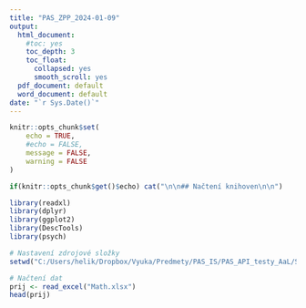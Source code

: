 ```yaml
---
title: "PAS_ZPP_2024-01-09"
output:
  html_document:
    #toc: yes
    toc_depth: 3
    toc_float:
      collapsed: yes
      smooth_scroll: yes
  pdf_document: default
  word_document: default
date: "`r Sys.Date()`"
---
```


```r
knitr::opts_chunk$set(
	echo = TRUE,
	#echo = FALSE,
	message = FALSE,
	warning = FALSE
)
```

```r
if(knitr::opts_chunk$get()$echo) cat("\n\n## Načtení knihoven\n\n")
```


```r
library(readxl)
library(dplyr)
library(ggplot2)
library(DescTools)
library(psych)
```

```r
# Nastavení zdrojové složky
setwd("C:/Users/helik/Dropbox/Vyuka/Predmety/PAS_IS/PAS_API_testy_AaL/Studenti_2024-01-16")
```

```r
# Načtení dat
prij <- read_excel("Math.xlsx")
head(prij)
```



